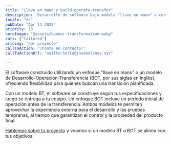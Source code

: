 ```yaml
---
title: "Llave en mano y build-operate-transfer"
description: 'Desarrollo de software bajo modelo "llave en mano" o con un plan de transición hecho a tu medida'
locale: "es"
pubDate: "Apr 11 2025"
priority: 13
heroImage: "@assets/banner-transformation.webp"
cats: ["tailored"]
pricing: "por proyecto"
callToAction: "¡Ponte en contacto!"
callToActionUrl: "mailto:hello@josebolanos.xyz"

---
```


El software construido utilizando un enfoque "llave en mano" o un modelo de Desarrollo-Operación-Transferencia (BOT, por sus siglas en Inglés), ofreciendo flexibilidad para quienes buscan una transición planificada.

Con un modelo BT, el software se construye según tus especificaciones y luego se entrega a tu equipo. Un enfoque BOT incluye un período inicial de operación antes de la transferencia. Ambos modelos te permiten aprovechar la experiencia externa para el desarrollo y las pruebas tempranas, al tiempo que garantizan el control y la propiedad del producto final.

<a href={frontmatter.callToActionUrl}>Hablemos sobre tu proyecto</a> y veamos si un modelo BT o BOT se alinea con tus objetivos.